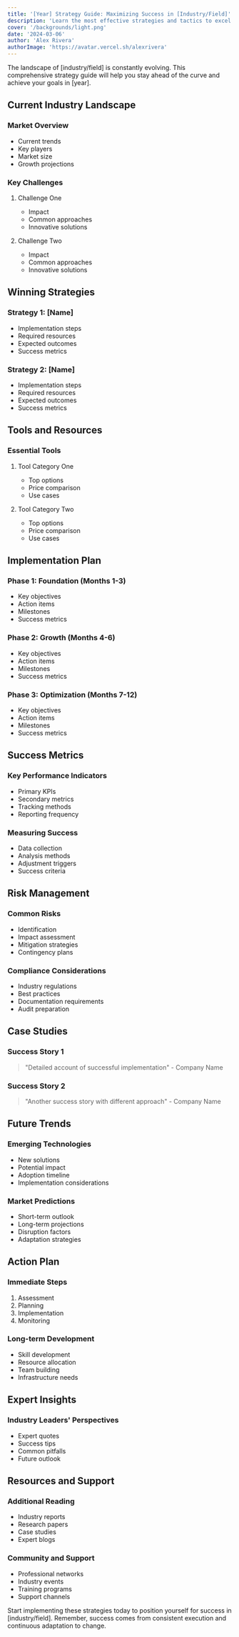 ```yaml
---
title: '[Year] Strategy Guide: Maximizing Success in [Industry/Field]'
description: 'Learn the most effective strategies and tactics to excel in [industry/field] this year.'
cover: '/backgrounds/light.png'
date: '2024-03-06'
author: 'Alex Rivera'
authorImage: 'https://avatar.vercel.sh/alexrivera'
---
```


The landscape of [industry/field] is constantly evolving. This comprehensive strategy guide will help you stay ahead of the curve and achieve your goals in [year].

## Current Industry Landscape

### Market Overview

- Current trends
- Key players
- Market size
- Growth projections

### Key Challenges

1. Challenge One

   - Impact
   - Common approaches
   - Innovative solutions

2. Challenge Two
   - Impact
   - Common approaches
   - Innovative solutions

## Winning Strategies

### Strategy 1: [Name]

- Implementation steps
- Required resources
- Expected outcomes
- Success metrics

### Strategy 2: [Name]

- Implementation steps
- Required resources
- Expected outcomes
- Success metrics

## Tools and Resources

### Essential Tools

1. Tool Category One

   - Top options
   - Price comparison
   - Use cases

2. Tool Category Two
   - Top options
   - Price comparison
   - Use cases

## Implementation Plan

### Phase 1: Foundation (Months 1-3)

- Key objectives
- Action items
- Milestones
- Success metrics

### Phase 2: Growth (Months 4-6)

- Key objectives
- Action items
- Milestones
- Success metrics

### Phase 3: Optimization (Months 7-12)

- Key objectives
- Action items
- Milestones
- Success metrics

## Success Metrics

### Key Performance Indicators

- Primary KPIs
- Secondary metrics
- Tracking methods
- Reporting frequency

### Measuring Success

- Data collection
- Analysis methods
- Adjustment triggers
- Success criteria

## Risk Management

### Common Risks

- Identification
- Impact assessment
- Mitigation strategies
- Contingency plans

### Compliance Considerations

- Industry regulations
- Best practices
- Documentation requirements
- Audit preparation

## Case Studies

### Success Story 1

> "Detailed account of successful implementation" - Company Name

### Success Story 2

> "Another success story with different approach" - Company Name

## Future Trends

### Emerging Technologies

- New solutions
- Potential impact
- Adoption timeline
- Implementation considerations

### Market Predictions

- Short-term outlook
- Long-term projections
- Disruption factors
- Adaptation strategies

## Action Plan

### Immediate Steps

1. Assessment
2. Planning
3. Implementation
4. Monitoring

### Long-term Development

- Skill development
- Resource allocation
- Team building
- Infrastructure needs

## Expert Insights

### Industry Leaders' Perspectives

- Expert quotes
- Success tips
- Common pitfalls
- Future outlook

## Resources and Support

### Additional Reading

- Industry reports
- Research papers
- Case studies
- Expert blogs

### Community and Support

- Professional networks
- Industry events
- Training programs
- Support channels

Start implementing these strategies today to position yourself for success in [industry/field]. Remember, success comes from consistent execution and continuous adaptation to change.
